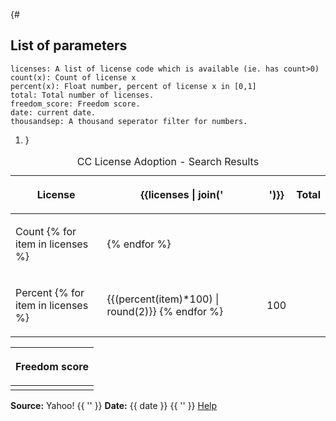 ﻿{# 
== List of parameters ==
 licenses: A list of license code which is available (ie. has count>0)
 count(x): Count of license x
 percent(x): Float number, percent of license x in [0,1]
 total: Total number of licenses.
 freedom_score: Freedom score.
 date: current date.
 thousandsep: A thousand seperator filter for numbers.
#}
{| class="wikitable" style="text-align:center" border="1"
|+ CC License Adoption - Search Results
! License
! {{licenses | join(' !! ')}}
! Total
|-
! Count
{% for item in licenses %}
| {{count(item) | thousandsep }}
{% endfor %}
| {{total | thousandsep}}
|-
! Percent
{% for item in licenses %}
| {{(percent(item)*100) | round(2)}}
{% endfor %}
| 100
|}


{| class="wikitable" style="text-align:center" border="1"
! Freedom score 
|-
| {{freedom_score | round(2)}}
|}


'''Source:''' Yahoo!  {{ '{{pad|3em}}' }}  '''Date:''' {{ date }} {{ '{{pad|3em}}' }}  [[Help]]


